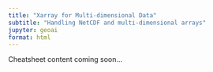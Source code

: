 ```yaml
---
title: "Xarray for Multi-dimensional Data"
subtitle: "Handling NetCDF and multi-dimensional arrays"
jupyter: geoai
format: html
---
```


Cheatsheet content coming soon...
